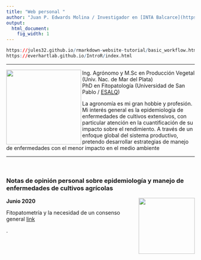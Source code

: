 ```yaml
---
title: "Web personal "
author: "Juan P. Edwards Molina / Investigador en [INTA Balcarce](https://inta.gob.ar/balcarce)"
output:
  html_document:
    fig_width: 1
---
```


<link rel="stylesheet" href="https://cdn.rawgit.com/jpswalsh/academicons/master/css/academicons.min.css">

```r
https://jules32.github.io/rmarkdown-website-tutorial/basic_workflow.html
https://everhartlab.github.io/IntroR/index.html 
```

----

<img src="images/juan.png" width="200" align="left"/>

<div style="text-align:left">  
Ing. Agrónomo y M.Sc en Producción Vegetal (Univ. Nac. de Mar del Plata)
<br> 
PhD en Fitopatología (Universidad de San Pablo / [ESALQ](http://www.lfn.esalq.usp.br/))
<br> 

La agronomía es mi gran hobbie y profesión. Mi interés general es la epidemiología de enfermedades de cultivos extensivos, con particular atención en la cuantificación de su impacto sobre el rendimiento. A través de un enfoque global del sistema productivo, pretendo desarrollar estrategias de manejo de enfermedades con el menor impacto en el medio ambiente 

[<i class="ai ai-researchgate-square ai-2x"></i>](https://www.researchgate.net/profile/Juan_Edwards_Molina3)
[<i class="ai ai-google-scholar-square ai-2x"></i>](https://scholar.google.com/citations?user=RhjNQIsAAAAJ&hl=en)

</div>

---- 

<br> 

### Notas de opinión personal sobre epidemiología y manejo de enfermedades de cultivos agrícolas

<img src="images/ciclo.jpg" width="150" align="right"/>

<div style="text-align: left">  

**Junio 2020** 

Fitopatometría y la necesidad de un consenso general [link](https://juanchiem.github.io/blog/dis_press.html)

</div>

<p><a href="edwardsmolina@gmail.com"></a>.</p>